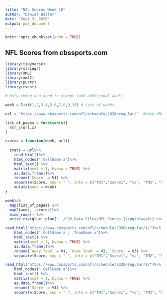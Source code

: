 ```yaml
---
title: "NFL Scores Week 10"
author: "Daniel Baller"
date: "Sept 3, 2020"
output: pdf_document
---
```


```r
knitr::opts_chunk$set(echo = TRUE)
```

## NFL Scores from cbssports.com

```r
library(tidyverse)
library(stringr)
library(XML)
library(xml2)
library(purrr)
library(rvest)

# Only thing you need to change (add additional week)

week = list(1,2,3,4,5,6,7,8,9,10) # List of weeks

url = "https://www.cbssports.com/nfl/schedule/2020/regular/"  #base URL

list_of_pages = function(x){
  str_c(url,x)
}

scores = function(week, url){
  
  stats = url%>%
    read_html()%>%
    html_nodes(".CellGame a")%>%
    html_text() %>% 
    matrix(ncol = 1, byrow = TRUE) %>%
    as.data.frame()%>%
    rename(`Score` = V1) %>% 
    separate(Score, sep = " ", into = c("TM1","Score1", "vs", "TM2", "Score2")) %>% 
    mutate(week = week)
}

week%>%
  map(list_of_pages) %>% 
  map2(week,.,scores)%>%
  bind_rows() %>% 
  write_csv(glue::glue("../CSV_Data_Files/NFL_Scores_{length(week)}.csv"))


```

```r
read_html("https://www.cbssports.com/nfl/schedule/2020/regular/1/")%>%
    html_nodes(".CellGame a , .TeamName a")%>%
    html_text() %>% 
    matrix(ncol = 3, byrow = TRUE) %>%
    as.data.frame()%>%
    rename(`Away Team` = V1, `Home Team` = V2, `Score` = V3) %>% 
    separate(Score, sep = " ", into = c("TM1","Score1", "vs", "TM2", "Score2"))
```

```r
read_html("https://www.cbssports.com/nfl/schedule/2020/regular/1/")%>%
    html_nodes(".CellGame a")%>%
    html_text() %>% 
    matrix(ncol = 1, byrow = TRUE) %>%
    as.data.frame()%>%
    rename(`Score` = V1) %>% 
    separate(Score, sep = " ", into = c("TM1","Score1", "vs", "TM2", "Score2"))
```